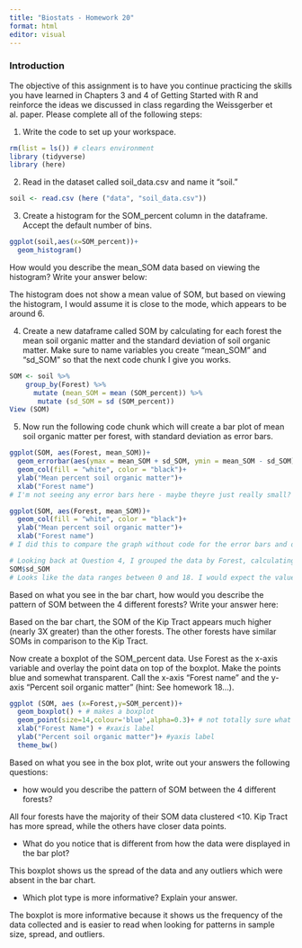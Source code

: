 ```yaml
---
title: "Biostats - Homework 20"
format: html
editor: visual
---
```


### Introduction

The objective of this assignment is to have you continue practicing the skills you have learned in Chapters 3 and 4 of Getting Started with R and reinforce the ideas we discussed in class regarding the Weissgerber et al. paper. Please complete all of the following steps:

1.  Write the code to set up your workspace.

```r
rm(list = ls()) # clears environment
library (tidyverse)
library (here)
```

2.  Read in the dataset called soil_data.csv and name it "soil."

```r
soil <- read.csv (here ("data", "soil_data.csv"))
```

3.  Create a histogram for the SOM_percent column in the dataframe. Accept the default number of bins.

```r
ggplot(soil,aes(x=SOM_percent))+
  geom_histogram()
```

How would you describe the mean_SOM data based on viewing the histogram? Write your answer below:

The histogram does not show a mean value of SOM, but based on viewing the histogram, I would assume it is close to the mode, which appears to be around 6.

4.  Create a new dataframe called SOM by calculating for each forest the mean soil organic matter and the standard deviation of soil organic matter. Make sure to name variables you create "mean_SOM" and "sd_SOM" so that the next code chunk I give you works.

```r
SOM <- soil %>% 
    group_by(Forest) %>%
      mutate (mean_SOM = mean (SOM_percent)) %>%
       mutate (sd_SOM = sd (SOM_percent))
View (SOM)

```

5.  Now run the following code chunk which will create a bar plot of mean soil organic matter per forest, with standard deviation as error bars.

```r
ggplot(SOM, aes(Forest, mean_SOM))+
  geom_errorbar(aes(ymax = mean_SOM + sd_SOM, ymin = mean_SOM - sd_SOM), width = 0.2)+
  geom_col(fill = "white", color = "black")+
  ylab("Mean percent soil organic matter")+
  xlab("Forest name")
# I'm not seeing any error bars here - maybe theyre just really small?

ggplot(SOM, aes(Forest, mean_SOM))+
  geom_col(fill = "white", color = "black")+
  ylab("Mean percent soil organic matter")+
  xlab("Forest name")
# I did this to compare the graph without code for the error bars and don't see a change. This tells me something in my data isn't representing error. 

# Looking back at Question 4, I grouped the data by Forest, calculating a SD of the SOM of each forest type. Let's inquire
SOM$sd_SOM
# Looks like the data ranges between 0 and 18. I would expect the values closer to 18 (on the Kip Tract) to show bars on the graph.
```

Based on what you see in the bar chart, how would you describe the pattern of SOM between the 4 different forests? Write your answer here:

Based on the bar chart, the SOM of the Kip Tract appears much higher (nearly 3X greater) than the other forests. The other forests have similar SOMs in comparison to the Kip Tract.

Now create a boxplot of the SOM_percent data. Use Forest as the x-axis variable and overlay the point data on top of the boxplot. Make the points blue and somewhat transparent. Call the x-axis "Forest name" and the y-axis "Percent soil organic matter" (hint: See homework 18...).

```r
ggplot (SOM, aes (x=Forest,y=SOM_percent))+
  geom_boxplot() + # makes a boxplot
  geom_point(size=14,colour='blue',alpha=0.3)+ # not totally sure what overlay point data at the top means, so I'm just going to increase the size of the points
  xlab("Forest Name") + #xaxis label
  ylab("Percent soil organic matter")+ #yaxis label
  theme_bw()

```

Based on what you see in the box plot, write out your answers the following questions:

-   how would you describe the pattern of SOM between the 4 different forests?

All four forests have the majority of their SOM data clustered \<10. Kip Tract has more spread, while the others have closer data points.

-   What do you notice that is different from how the data were displayed in the bar plot?

This boxplot shows us the spread of the data and any outliers which were absent in the bar chart.

-   Which plot type is more informative? Explain your answer.

The boxplot is more informative because it shows us the frequency of the data collected and is easier to read when looking for patterns in sample size, spread, and outliers.
